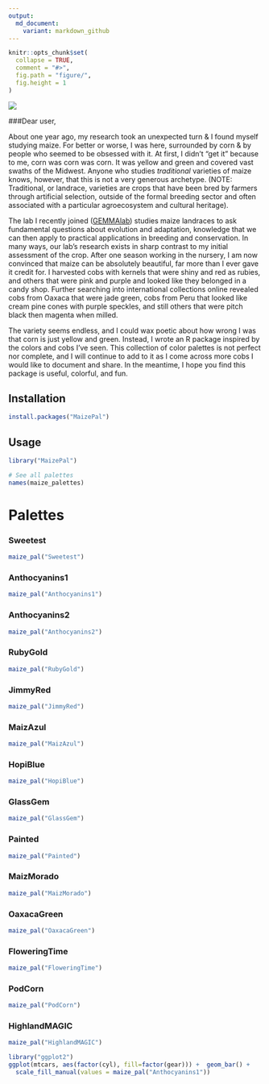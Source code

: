 ```yaml
---
output:
  md_document:
    variant: markdown_github
---
```


<!-- README.md is generated from README.Rmd. Please edit that file -->

```r
knitr::opts_chunk$set(
  collapse = TRUE,
  comment = "#>",
  fig.path = "figure/",
  fig.height = 1
)
```

![](maizePal.png)

###Dear user,

  About one year ago, my research took an unexpected turn & I found myself studying maize. For better or worse, I was here, surrounded by corn & by people who seemed to be obsessed with it. At first, I didn't "get it" because to me, corn was corn was corn. It was yellow and green and covered vast swaths of the Midwest. Anyone who studies *traditional* varieties of maize knows, however, that this is not a very generous archetype. (NOTE: Traditional, or landrace, varieties are crops that have been bred by farmers through artificial selection, outside of the formal breeding sector and often associated with a particular agroecosystem and cultural heritage). 

  The lab I recently joined ([GEMMAlab](https://www.gemmalab.org/)) studies maize landraces to ask fundamental questions about evolution and adaptation, knowledge that we can then apply to practical applications in breeding and conservation. In many ways, our lab's research exists in sharp contrast to my initial assessment of the crop. After one season working in the nursery, I am now convinced that maize can be absolutely beautiful, far more than I ever gave it credit for. I harvested cobs with kernels that were shiny and red as rubies, and others that were pink and purple and looked like they belonged in a candy shop. Further searching into international collections online revealed cobs from Oaxaca that were jade green, cobs from Peru that looked like cream pine cones with purple speckles, and still others that were pitch black then magenta when milled. 

  The variety seems endless, and I could wax poetic about how wrong I was that corn is just yellow and green. Instead, I wrote an R package inspired by the colors and cobs I've seen. This collection of color palettes is not perfect nor complete, and I will continue to add to it as I come across more cobs I would like to document and share. In the meantime, I hope you find this package is useful, colorful, and fun.


## Installation

```r
install.packages("MaizePal")
```

## Usage

```r
library("MaizePal")

# See all palettes
names(maize_palettes)
```

# Palettes

### Sweetest

```r
maize_pal("Sweetest")
```

### Anthocyanins1

```r
maize_pal("Anthocyanins1")
```


### Anthocyanins2

```r
maize_pal("Anthocyanins2")
```


### RubyGold

```r
maize_pal("RubyGold")
```


### JimmyRed

```r
maize_pal("JimmyRed")
```


### MaizAzul

```r
maize_pal("MaizAzul")
```


### HopiBlue

```r
maize_pal("HopiBlue")
```


### GlassGem

```r
maize_pal("GlassGem")
```

### Painted

```r
maize_pal("Painted")
```

### MaizMorado

```r
maize_pal("MaizMorado")
```

### OaxacaGreen

```r
maize_pal("OaxacaGreen")
```

### FloweringTime

```r
maize_pal("FloweringTime")
```

### PodCorn

```r
maize_pal("PodCorn")
```

### HighlandMAGIC

```r
maize_pal("HighlandMAGIC")
```



```r
library("ggplot2")
ggplot(mtcars, aes(factor(cyl), fill=factor(gear))) +  geom_bar() +
  scale_fill_manual(values = maize_pal("Anthocyanins1"))
```

